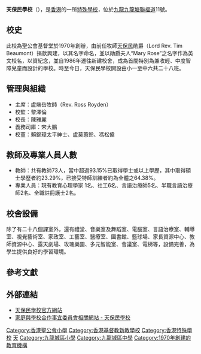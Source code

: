 {{unreferenced|time=2014-05-17T11:00:59+00:00}}
{{Infobox School
| name           = 天保民學校<br/>{{lang|en|Mary Rose School}}
| image          = [[File:HK_MaryRoseSchool.JPG|280px]]
| logo           = 
| motto          = 
| established    = 1970年
| type           = 信、望、愛
| language       = 中文
| religion       = 
| affiliation    = [[聖公會|聖公會]]基督堂
| district       = [[九龍城區|九龍城區]]
| grades         = 小一至中六
| founder        = 
| president      = 
| principal      = 陳雅麗女士
| vice_principal = 
| dean           = 
| college        = 
| house          = 
| su             = 
| sc             = 
| cs             = 
| cc             = 
| faculty        = 68人
| staff          = 
| students       = 
| area           = 
| athletics      = 
| conference     = 
| tree           = 
| colors         = 
| mascot         = 
| magazine       = 暖流集
| address        = {{HKG}}[[九龍|九龍]][[九龍塘|九龍塘]][[聯福道|聯福道]]11號
| website        = {{url|http://www.mrs.edu.hk/}}
}}
'''天保民學校'''（{{lang-en|Mary Rose School}}），是[[香港|香港]]的一所[[特殊學校|特殊學校]]，位於[[九龍|九龍]][[九龍塘|九龍塘]][[聯福道|聯福道]]11號。

==校史==
此校為聖公會基督堂於1970年創辦，由前任牧師[[天保民|天保民]]勛爵（Lord Rev. Tim Beaumont）捐款興建，以其名字命名，並以勛爵夫人“Mary Rose”之名字作為英文校名，以資紀念，並自1986年遷往新建校舍，成為首間特別為兼收輕、中度智障兒童而設計的學校。時至今日，天保民學校開設由小一至中六共二十八班。

==管理與組織==
*主席︰盧端岳牧師（Rev. Ross Royden）
*校監︰黎澤倫
*校長︰陳雅麗
*義務司庫︰宋大鵬
*校董︰賴錦璋太平紳士、盧莫蕙鈴、馮松偉
 
==教師及專業人員人數==
* 教師︰共有教師73人，當中超過93.15%已取得學士或以上學歷，其中取得碩士學歷者約23.29%，已接受特師訓練者約為全體之64.38%。
* 專業人員︰現有教育心理學家 1名、社工6名、言語治療師5名、半職言語治療師2名、全職註冊護士2名。
 
==校舍設備==
除了有二十八個課室外，還有禮堂、音樂室及舞蹈室、電腦室、言語治療室、輔導室、視覺藝術室、家政室、工藝室、醫療室、圖書館、籃球場、家長資源中心、教師資源中心、露天劇場、玫瑰樂園、多元智能室、會議室、電梯等，設備完善，為學生提供良好的學習環境。

==參考文獻==
{{reflist}}

==外部連結==
*[http://www.mrs.edu.hk/ 天保民學校官方網站] {{Wayback|url=http://www.mrs.edu.hk/ |date=20080415152930 }}
*[http://www.chsc.hk/spsp/school_detail.php?sch_id=2855 家庭與學校合作事宜委員會相關網站 - 天保民學校] {{Wayback|url=http://www.chsc.hk/spsp/school_detail.php?sch_id=2855 |date=20180315201809 }}

{{香港特殊學校列表}}
{{香港聖公會院校}}
[[Category:香港聖公會小學|Category:香港聖公會小學]]
[[Category:香港基督教新教學校|Category:香港基督教新教學校]]
[[Category:香港特殊學校|Category:香港特殊學校]]
[[Category:香港一條龍學校|天]]
[[Category:九龍城區小學|Category:九龍城區小學]]
[[Category:九龍城區中學|Category:九龍城區中學]]
[[Category:1970年創建的教育機構|Category:1970年創建的教育機構]]